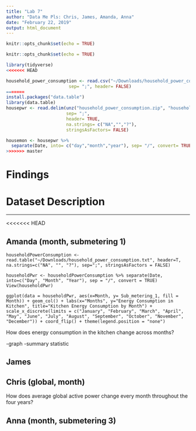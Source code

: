 ---
title: "Lab 7"
author: "Data Me Pls: Chris, James, Amanda, Anna"
date: "February 22, 2019"
output: html_document
---

```{r setup, include=FALSE}
knitr::opts_chunk$set(echo = TRUE)
```

```{r setup, include=FALSE}
knitr::opts_chunk$set(echo = TRUE)
```

```{r, eval=FALSE}
library(tidyverse)
<<<<<<< HEAD

household_power_consumption <- read.csv("~/Downloads/household_power_consumption.txt", header=FALSE, sep=";")housepwr <- read.delim2(unz("household_power_consumption.zip", "household_power_consumption.txt"),
                        sep= ";", header= FALSE)
=======
install.packages("data.table")
library(data.table)
housepwr <- read.delim(unz("household_power_consumption.zip", "household_power_consumption.txt"),
                       sep= ";", 
                       header= TRUE, 
                       na.strings= c("NA","","?"), 
                       stringsAsFactors= FALSE)

housemon <- housepwr %>%
  separate(Date, into= c("day","month","year"), sep= "/", convert= TRUE)
>>>>>>> master
```

# Findings

# Dataset Description

---
<<<<<<< HEAD

## Amanda (month, submetering 1)

```
householdPowerConsumption <- read.table("~/Downloads/household_power_consumption.txt", header=T, na.strings=c("NA", "", "?"), sep=";", stringsAsFactors = FALSE)

householdPwr <- householdPowerConsumption %>% separate(Date, into=c("Day", "Month", "Year"), sep = "/", convert = TRUE)
View(householdPwr)

ggplot(data = householdPwr, aes(x=Month, y= Sub_metering_1, fill = Month)) + geom_col() + labs(x="Months", y="Energy Consumption in Kitchen", title="Kitchen Energy Consumption by Month") + 
scale_x_discrete(limits = c("January", "February", "March", "April", "May", "June", "July", "August", "September", "October", "November", "December")) + coord_flip() + theme(legend.position = "none")

```

How does energy consumption in the kitchen change across months?




-graph
-summary statistic
  
## James
  
## Chris (global, month)
How does average global active power change every month throughout the four years? 
  
## Anna (month, submetering 3)

